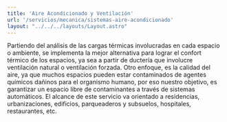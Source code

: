 ```yaml
---
title: 'Aire Acondicionado y Ventilación'
url: '/servicios/mecanica/sistemas-aire-acondicionado'
layout: "../../../layouts/Layout.astro"
---
```


<Cover title={frontmatter.title}/>
<Section img={imagen} title='Diseño E Instalación (HVAC)'>
<p slot="left">
Partiendo del análisis de las cargas térmicas involucradas en cada espacio o ambiente, se implementa la mejor alternativa para lograr el confort térmico de los espacios, ya sea a partir de ductería que involucre ventilación natural o ventilación forzada. Otro enfoque, es la calidad del aire, ya que muchos espacios pueden estar contaminados de agentes químicos dañinos para el organismo humano, por eso nuestro objetivo, es garantizar un espacio libre de contaminantes a través de sistemas automáticos. El alcance de este servicio va orientado a residencias, urbanizaciones, edificios, parqueaderos y subsuelos, hospitales, restaurantes, etc. 
</p>
<Carousel images={[imagen2,imagen,imagen3]} slot='right'/>
</Section>
